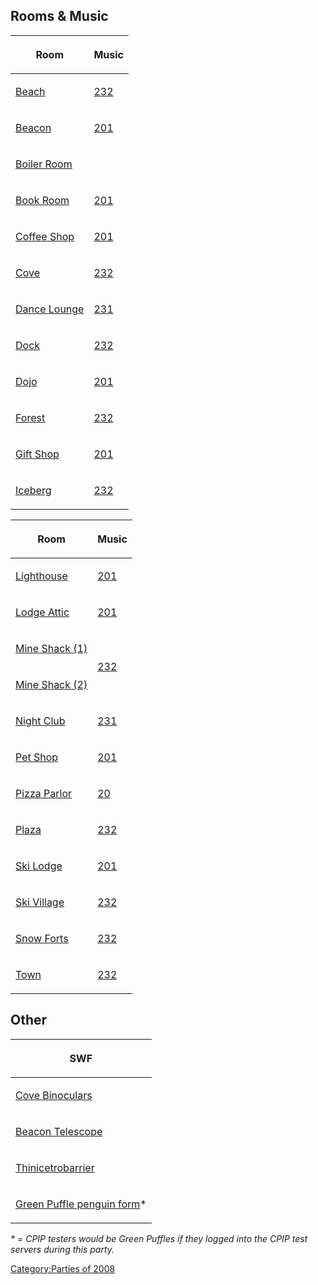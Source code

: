{{NeedSWFs}}


==Rooms & Music==
<center>
{|class="wikitable" style="display: inline-table;"
!Room!!Music
|-
|[[Media:ArtworkRooms0328Beach46.swf|Beach]]||[[Media:Music232.swf|232]]
|-
|[[Media:ArtworkRooms0328Beacon42.swf|Beacon]]||[[Media:Music201.swf|201]]
|-
|[[Media:ArtworkRooms0328Boiler43.swf|Boiler Room]]||{{n/a}}
|-
|[[Media:ArtworkRooms0328Book43.swf|Book Room]]||[[Media:Music201.swf|201]]
|-
|[[Media:ArtworkRooms0328Coffee42.swf|Coffee Shop]]||[[Media:Music201.swf|201]]
|-
|[[Media:ArtworkRooms0328Cove43.swf|Cove]]||[[Media:Music232.swf|232]]
|-
|[[Media:ArtworkRooms0328Lounge44.swf|Dance Lounge]]||[[Media:Music231.swf|231]]
|-
|[[Media:ArtworkRooms0328Dock43.swf|Dock]]||[[Media:Music232.swf|232]]
|-
|[[Media:ArtworkRooms0328Dojo41.swf|Dojo]]||[[Media:Music201.swf|201]]
|-
|[[Media:ArtworkRooms0328Forest42.swf|Forest]]||[[Media:Music232.swf|232]]
|-
|[[Media:ArtworkRooms0328Shop46.swf|Gift Shop]]||[[Media:Music201.swf|201]]
|-
|[[Media:ArtworkRooms0328Berg42.swf|Iceberg]]||[[Media:Music232.swf|232]]
|}
{|class="wikitable" style="display: inline-table;"
!Room!!Music
|-
|[[Media:ArtworkRooms0328Light46.swf|Lighthouse]]||[[Media:Music201.swf|201]]
|-
|[[Media:ArtworkRooms0328Attic42.swf|Lodge Attic]]||[[Media:Music201.swf|201]]
|-
|[[Media:ArtworkRooms0328Shack40.swf|Mine Shack (1)]]||rowspan="2"|[[Media:Music232.swf|232]]
|-
|[[Media:ArtworkRooms0328Shack41.swf|Mine Shack (2)]]
|-
|[[Media:ArtworkRooms0328Dance43.swf|Night Club]]||[[Media:Music231.swf|231]]
|-
|[[Media:ArtworkRooms0328Pet45.swf|Pet Shop]]||[[Media:Music201.swf|201]]
|-
|[[Media:ArtworkRooms0328Pizza45.swf|Pizza Parlor]]||[[Media:Music20.swf|20]]
|-
|[[Media:ArtworkRooms0328Plaza47.swf|Plaza]]||[[Media:Music232.swf|232]]
|-
|[[Media:ArtworkRooms0328Lodge46.swf|Ski Lodge]]||[[Media:Music201.swf|201]]
|-
|[[Media:ArtworkRooms0328Village43.swf|Ski Village]]||[[Media:Music232.swf|232]]
|-
|[[Media:ArtworkRooms0328Forts41.swf|Snow Forts]]||[[Media:Music232.swf|232]]
|-
|[[Media:ArtworkRooms0328Town40.swf|Town]]||[[Media:Music232.swf|232]]
|}
</center>

==Other==
{|class="wikitable" style="margin: 1em auto;"
!SWF
|-
|[[Media:Binoculars-AprilFools2008.swf|Cove Binoculars]]
|-
|[[Media:Telescope-AprilFools2008.swf|Beacon Telescope]]
|-
|[[Media:Thinicetrobarrier.swf|Thinicetrobarrier]]
|-
|[[Media:Pufflepenguins.swf|Green Puffle penguin form]]<nowiki>*</nowiki>
|}

''<nowiki>*</nowiki> = CPIP testers would be Green Puffles if they logged into the CPIP test servers during this party.''
{{Parties}}
[[Category:Parties of 2008]]